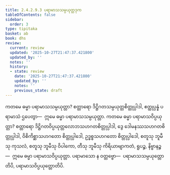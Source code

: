 ```yaml
---
title: 2.4.2.9.3 ပရာမာသသမ္ပယုတ္တဒုက
tableOfContents: false
sidebar:
  order: 3
type: tipitaka
basket: ab
book: dhs
review:
  current: review
  updated: '2025-10-27T21:47:37.421800'
  updated_by: ''
  notes: ''
  history:
  - state: review
    date: '2025-10-27T21:47:37.421800'
    updated_by: ''
    notes: ''
    previous_state: draft
---
```



<ReviewStatus review={frontmatter.review} showDetails={true} />

<HypothesisAnnotation frontmatter={frontmatter} />

<DynamicBreadcrumb />

<Division number="1519" book="dhs" e="ch" v="29" p="286">

<Paragraph number="2230" book="dhs">
ကတမေ ဓမ္မာ ပရာမာသသမ္ပယုတ္တာ? စတ္တာရော ဒိဋ္ဌိဂတသမ္ပယုတ္တစိတ္တုပ္ပါဒါ, ဧတ္ထုပ္ပန္နံ ပရာမာသံ ဌပေတွာ—  ဣမေ ဓမ္မာ ပရာမာသသမ္ပယုတ္တာ.
</Paragraph>

</Division>
<Division number="1520" book="dhs" e="ch" v="29" p="286">

<Paragraph number="2231" book="dhs">
ကတမေ ဓမ္မာ ပရာမာသဝိပ္ပယုတ္တာ? စတ္တာရော ဒိဋ္ဌိဂတဝိပ္ပယုတ္တလောဘသဟဂတစိတ္တုပ္ပါဒါ, ဒွေ ဒေါမနဿသဟဂတစိတ္တုပ္ပါဒါ, ဝိစိကိစ္ဆာသဟဂတော စိတ္တုပ္ပါဒေါ, ဥဒ္ဓစ္စသဟဂတော စိတ္တုပ္ပါဒေါ, စတူသု ဘူမီသု ကုသလံ, စတူသု ဘူမီသု ဝိပါကော, တီသု ဘူမီသု ကိရိယာဗျာကတံ, ရူပဉ္စ, နိဗ္ဗာနဉ္စ—  ဣမေ ဓမ္မာ ပရာမာသဝိပ္ပယုတ္တာ. ပရာမာသော န ဝတ္တဗ္ဗော—  ပရာမာသသမ္ပယုတ္တောတိပိ, ပရာမာသဝိပ္ပယုတ္တောတိပိ.
</Paragraph>
</Division>